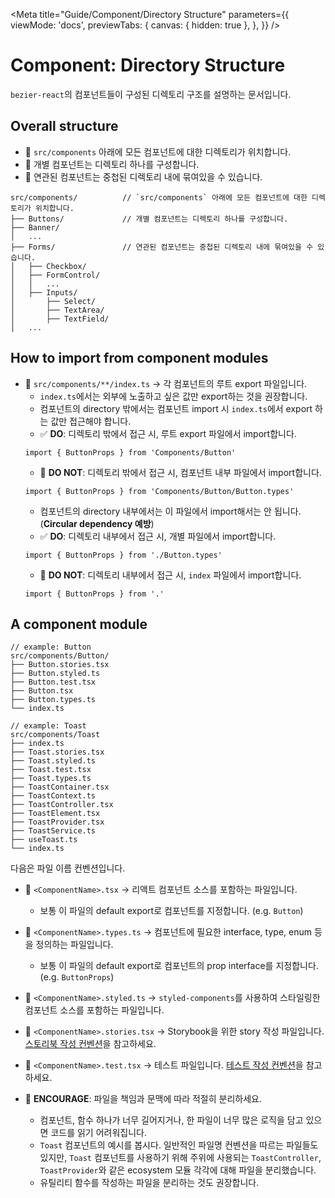 
<Meta
  title="Guide/Component/Directory Structure"
  parameters={{
    viewMode: 'docs',
    previewTabs: {
      canvas: { hidden: true },
    },
  }}
/>

# Component: Directory Structure

`bezier-react`의 컴포넌트들이 구성된 디렉토리 구조를 설명하는 문서입니다.

## Overall structure

- 📌 `src/components` 아래에 모든 컴포넌트에 대한 디렉토리가 위치합니다.
- 📌 개별 컴포넌트는 디렉토리 하나를 구성합니다.
- 📌 연관된 컴포넌트는 중첩된 디렉토리 내에 묶여있을 수 있습니다.

```
src/components/          // `src/components` 아래에 모든 컴포넌트에 대한 디렉토리가 위치합니다.
├── Buttons/             // 개별 컴포넌트는 디렉토리 하나를 구성합니다.
├── Banner/
│   ...
├── Forms/               // 연관된 컴포넌트는 중첩된 디렉토리 내에 묶여있을 수 있습니다.
│   ├── Checkbox/
│   ├── FormControl/
│   │   ...
│   ├── Inputs/
│       ├── Select/
│       ├── TextArea/
│       ├── TextField/
│   ...
```

## How to import from component modules

- 📌 `src/components/**/index.ts` -> 각 컴포넌트의 루트 export 파일입니다.
  - `index.ts`에서는 외부에 노출하고 싶은 값만 export하는 것을 권장합니다.
  - 컴포넌트의 directory 밖에서는 컴포넌트 import 시 `index.ts`에서 export 하는 값만 접근해야 합니다.
  - ✅ **DO**: 디렉토리 밖에서 접근 시, 루트 export 파일에서 import합니다.
  ```tsx
  import { ButtonProps } from 'Components/Button'
  ```
  - 🚫 **DO NOT**: 디렉토리 밖에서 접근 시, 컴포넌트 내부 파일에서 import합니다.
  ```tsx
  import { ButtonProps } from 'Components/Button/Button.types'
  ```
  - 컴포넌트의 directory 내부에서는 이 파일에서 import해서는 안 됩니다. (**Circular dependency 예방**)
  - ✅ **DO**: 디렉토리 내부에서 접근 시, 개별 파일에서 import합니다.
  ```tsx
  import { ButtonProps } from './Button.types'
  ```
  - 🚫 **DO NOT**: 디렉토리 내부에서 접근 시, `index` 파일에서 import합니다.
  ```tsx
  import { ButtonProps } from '.'
  ```

## A component module

```
// example: Button
src/components/Button/
├── Button.stories.tsx
├── Button.styled.ts
├── Button.test.tsx
├── Button.tsx
├── Button.types.ts
└── index.ts

// example: Toast
src/components/Toast
├── index.ts
├── Toast.stories.tsx
├── Toast.styled.ts
├── Toast.test.tsx
├── Toast.types.ts
├── ToastContainer.tsx
├── ToastContext.ts
├── ToastController.tsx
├── ToastElement.tsx
├── ToastProvider.tsx
├── ToastService.ts
├── useToast.ts
└── index.ts
```

다음은 파일 이름 컨벤션입니다.

- 📌 `<ComponentName>.tsx` -> 리액트 컴포넌트 소스를 포함하는 파일입니다.
  - 보통 이 파일의 default export로 컴포넌트를 지정합니다. (e.g. `Button`)
- 📌 `<ComponentName>.types.ts` -> 컴포넌트에 필요한 interface, type, enum 등을 정의하는 파일입니다.
  - 보통 이 파일의 default export로 컴포넌트의 prop interface를 지정합니다. (e.g. `ButtonProps`)
- 📌 `<ComponentName>.styled.ts` -> `styled-components`를 사용하여 스타일링한 컴포넌트 소스를 포함하는 파일입니다.
- 📌 `<ComponentName>.stories.tsx` -> Storybook을 위한 story 작성 파일입니다. [스토리북 작성 컨벤션](/story/guide-component-stories--page)을 참고하세요.
- 📌 `<ComponentName>.test.tsx` -> 테스트 파일입니다. [테스트 작성 컨벤션](/story/guide-component-testing--page)을 참고하세요.


- 👏 **ENCOURAGE**: 파일을 책임과 문맥에 따라 적절히 분리하세요.
  - 컴포넌트, 함수 하나가 너무 길어지거나, 한 파일이 너무 많은 로직을 담고 있으면 코드를 읽기 어려워집니다.
  - `Toast` 컴포넌트의 예시를 봅시다. 일반적인 파일명 컨벤션을 따르는 파일들도 있지만, `Toast` 컴포넌트를 사용하기 위해 주위에 사용되는 `ToastController`, `ToastProvider`와 같은 ecosystem 모듈 각각에 대해 파일을 분리했습니다.
  - 유틸리티 함수를 작성하는 파일을 분리하는 것도 권장합니다.
